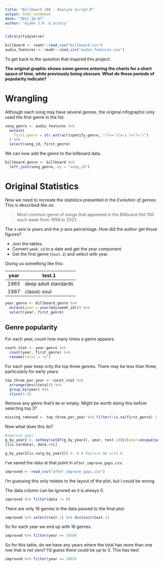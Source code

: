 ```yaml
---
title: "Billboard 100 - Analyse Script.R"
output: html_notebook
date: "2021-10-07"
author: "Ajahn J.R. & Scotty"
---
```


```r
library(tidyverse)

billboard <- readr::read_csv("billboard.csv")
audio_features <- readr::read_csv("audio_features.csv")
```

To get back to the question that inspired this project:

**The original graphic shows some genres entering the charts for a short space of time, while previously being obscure. What do these periods of popularity indicate?**

# Wrangling

Although each song may have several genres, the original infographic only used the first genre in the list.
```r
song_genre <- audio_features %>%
  mutate(
    first_genre = str_extract(spotify_genre, "(?<=')[a-z ]+(?=')")
  ) %>%
  select(song_id, first_genre)
```

We can now add the genre to the billboard data.
```r
billboard_genre <- billboard %>%
  left_join(song_genre, by = "song_id")
```

# Original Statistics

Now we need to recreate the statistics presented in the *Evolution of genres*. This is described like so:

> Most common genre of songs that appeared in the Billboard Hot 100 each week from 1958 to 2021.

The x-axis is years and the y-axis percentage. How did the author get those figures?

* Join the tables.
* Convert `week_id` to a date and get the year component.
* Get the first genre (`test.1`) and select with year.

Giving us something like this:

year | test.1
-----|-------
1965 | deep adult standards
1997 | classic soul

```r
year_genre <- billboard_genre %>%
  mutate(year = year(mdy(week_id))) %>%
  select(year, first_genre)
```


## Genre popularity

For each year, count how many times a genre appears.

```r
count_stat <- year_genre %>% 
  count(year, first_genre) %>% 
  rename(total = "n")
```

For each year keep only the top three genres. There may be less than three, particularly for early years.

```r
top_three_per_year <- count_stat %>%                                      
  arrange(desc(total)) %>% 
  group_by(year) %>%
  slice(1:3)
```

Remove any genre that's `NA` or empty. Might be worth doing this before selecting top 3?

```r
missing_removed <- top_three_per_year %>% filter(!is.na(first_genre) | first_genre == "")
```

Now what does this do?
```r
#improve gaps
g_by_year2 <- setkey(setDT(g_by_year2), year, test.1)[CJ(year=unique(year), test.1=unique(test.1))
][is.na(data), data:=0L]

g_by_year2[is.na(g_by_year2)] <- 0 # Replace NA with 0.
```

I've saved the data at that point in `after_improve_gaps.csv`:
```r
improved <- read_csv("after_improve_gaps.csv")
```

I'm guessing this only relates to the layout of the plot, but I could be wrong. 

The data column can be ignored as it is always 0.
```r
improved %>% filter(data != 0)
```
There are only 16 genres in the data passed to the final plot:
```r
improved %>% select(test.1) %>% distinct(test.1)
```

So for each year we end up with 16 genres.

```r
improved %>% filter(year == 1958)
```

So for this table, do we have any years where the total has more than one row that is not zero? I'd guess there could be up to 3. This has two!

```r
improved %>% filter(year == 1965)
```